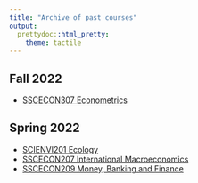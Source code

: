 ```yaml
---
title: "Archive of past courses"
output: 
  prettydoc::html_pretty:
    theme: tactile
---
```


## Fall 2022

* [SSCECON307 Econometrics](archive/2022_2_SSCECON307.html)

## Spring 2022

* [SCIENVI201 Ecology](archive/2022_1_SCIENVI201.html)
* [SSCECON207 International Macroeconomics](archive/2022_1_SSCECON207.html)
* [SSCECON209 Money, Banking and Finance](archive/2022_1_SSCECON209.html)
